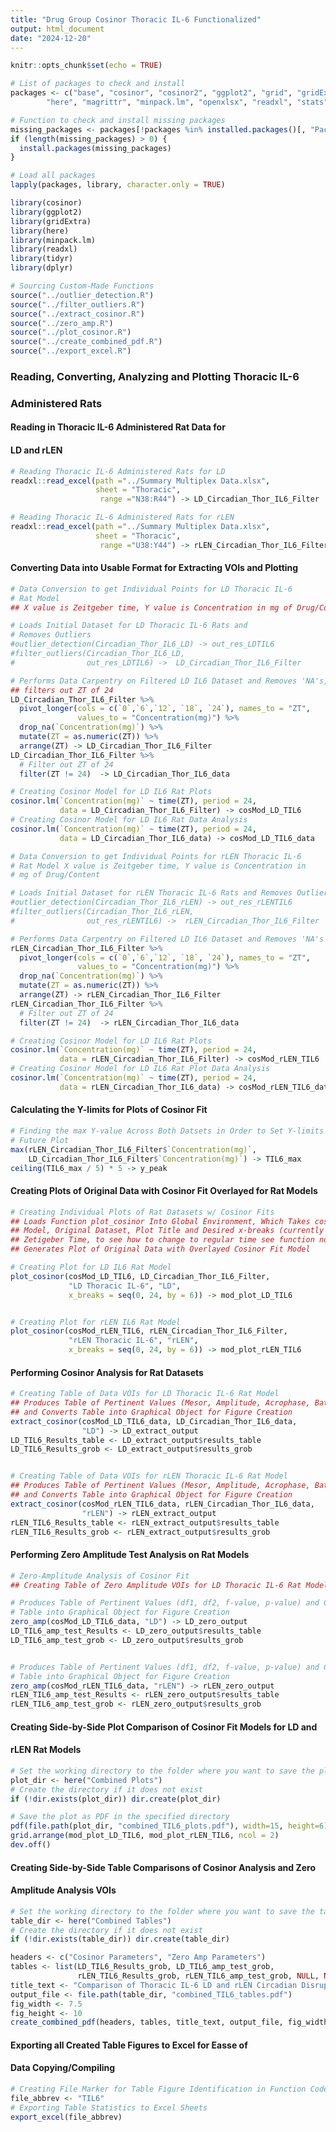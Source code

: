 ```yaml
---
title: "Drug Group Cosinor Thoracic IL-6 Functionalized"
output: html_document
date: "2024-12-20"
---
```


```r
knitr::opts_chunk$set(echo = TRUE)

# List of packages to check and install
packages <- c("base", "cosinor", "cosinor2", "ggplot2", "grid", "gridExtra",
        "here", "magrittr", "minpack.lm", "openxlsx", "readxl", "stats", "tidyr", "dplyr")

# Function to check and install missing packages
missing_packages <- packages[!packages %in% installed.packages()[, "Package"]]
if (length(missing_packages) > 0) {
  install.packages(missing_packages)
}

# Load all packages
lapply(packages, library, character.only = TRUE)

library(cosinor)
library(ggplot2)
library(gridExtra)
library(here)
library(minpack.lm)
library(readxl)
library(tidyr)
library(dplyr)
```


```r
# Sourcing Custom-Made Functions
source("../outlier_detection.R")
source("../filter_outliers.R")
source("../extract_cosinor.R")
source("../zero_amp.R")
source("../plot_cosinor.R")
source("../create_combined_pdf.R")
source("../export_excel.R")
```


### Reading, Converting, Analyzing and Plotting Thoracic IL-6 
### Administered Rats 
#### Reading in Thoracic IL-6 Administered Rat Data for 
#### LD and rLEN
```r
# Reading Thoracic IL-6 Administered Rats for LD
readxl::read_excel(path ="../Summary Multiplex Data.xlsx",
                   sheet = "Thoracic",
                    range ="N38:R44") -> LD_Circadian_Thor_IL6_Filter

# Reading Thoracic IL-6 Administered Rats for rLEN
readxl::read_excel(path ="../Summary Multiplex Data.xlsx",
                   sheet = "Thoracic",
                    range ="U38:Y44") -> rLEN_Circadian_Thor_IL6_Filter
```


#### Converting Data into Usable Format for Extracting VOIs and Plotting
```r
# Data Conversion to get Individual Points for LD Thoracic IL-6 
# Rat Model
## X value is Zeitgeber time, Y value is Concentration in mg of Drug/Content

# Loads Initial Dataset for LD Thoracic IL-6 Rats and 
# Removes Outliers
#outlier_detection(Circadian_Thor_IL6_LD) -> out_res_LDTIL6
#filter_outliers(Circadian_Thor_IL6_LD, 
#                out_res_LDTIL6) ->  LD_Circadian_Thor_IL6_Filter

# Performs Data Carpentry on Filtered LD IL6 Dataset and Removes 'NA's,
## filters out ZT of 24
LD_Circadian_Thor_IL6_Filter %>%
  pivot_longer(cols = c(`0`,`6`,`12`, `18`, `24`), names_to = "ZT", 
               values_to = "Concentration(mg)") %>%
  drop_na(`Concentration(mg)`) %>%
  mutate(ZT = as.numeric(ZT)) %>%
  arrange(ZT) -> LD_Circadian_Thor_IL6_Filter
LD_Circadian_Thor_IL6_Filter %>%
  # Filter out ZT of 24
  filter(ZT != 24)  -> LD_Circadian_Thor_IL6_data

# Creating Cosinor Model for LD IL6 Rat Plots
cosinor.lm(`Concentration(mg)` ~ time(ZT), period = 24,
           data = LD_Circadian_Thor_IL6_Filter) -> cosMod_LD_TIL6
# Creating Cosinor Model for LD IL6 Rat Data Analysis
cosinor.lm(`Concentration(mg)` ~ time(ZT), period = 24,
           data = LD_Circadian_Thor_IL6_data) -> cosMod_LD_TIL6_data
```

```r
# Data Conversion to get Individual Points for rLEN Thoracic IL-6 
# Rat Model X value is Zeitgeber time, Y value is Concentration in 
# mg of Drug/Content

# Loads Initial Dataset for rLEN Thoracic IL-6 Rats and Removes Outliers
#outlier_detection(Circadian_Thor_IL6_rLEN) -> out_res_rLENTIL6
#filter_outliers(Circadian_Thor_IL6_rLEN, 
#                out_res_rLENTIL6) ->  rLEN_Circadian_Thor_IL6_Filter

# Performs Data Carpentry on Filtered LD IL6 Dataset and Removes 'NA's
rLEN_Circadian_Thor_IL6_Filter %>%
  pivot_longer(cols = c(`0`,`6`,`12`, `18`, `24`), names_to = "ZT", 
               values_to = "Concentration(mg)") %>%
  drop_na(`Concentration(mg)`) %>%
  mutate(ZT = as.numeric(ZT)) %>%
  arrange(ZT) -> rLEN_Circadian_Thor_IL6_Filter
rLEN_Circadian_Thor_IL6_Filter %>%
  # Filter out ZT of 24
  filter(ZT != 24)  -> rLEN_Circadian_Thor_IL6_data

# Creating Cosinor Model for LD IL6 Rat Plots
cosinor.lm(`Concentration(mg)` ~ time(ZT), period = 24,
           data = rLEN_Circadian_Thor_IL6_Filter) -> cosMod_rLEN_TIL6
# Creating Cosinor Model for LD IL6 Rat Plot Data Analysis
cosinor.lm(`Concentration(mg)` ~ time(ZT), period = 24,
           data = rLEN_Circadian_Thor_IL6_data) -> cosMod_rLEN_TIL6_data
```


#### Calculating the Y-limits for Plots of Cosinor Fit
```r
# Finding the max Y-value Across Both Datsets in Order to Set Y-limits of 
# Future Plot
max(rLEN_Circadian_Thor_IL6_Filter$`Concentration(mg)`, 
    LD_Circadian_Thor_IL6_Filter$`Concentration(mg)`) -> TIL6_max
ceiling(TIL6_max / 5) * 5 -> y_peak
```


#### Creating Plots of Original Data with Cosinor Fit Overlayed for Rat Models
```r
# Creating Individual Plots of Rat Datasets w/ Cosinor Fits
## Loads Function plot_cosinor Into Global Environment, Which Takes cosMod 
## Model, Original Dataset, Plot Title and Desired x-breaks (currently set for
## Zetigeber Time, to see how to change to regular time see function notes) and
## Generates Plot of Original Data with Overlayed Cosinor Fit Model

# Creating Plot for LD IL6 Rat Model
plot_cosinor(cosMod_LD_TIL6, LD_Circadian_Thor_IL6_Filter, 
             "LD Thoracic IL-6", "LD",
             x_breaks = seq(0, 24, by = 6)) -> mod_plot_LD_TIL6


# Creating Plot for rLEN IL6 Rat Model
plot_cosinor(cosMod_rLEN_TIL6, rLEN_Circadian_Thor_IL6_Filter, 
             "rLEN Thoracic IL-6", "rLEN",
             x_breaks = seq(0, 24, by = 6)) -> mod_plot_rLEN_TIL6
```


#### Performing Cosinor Analysis for Rat Datasets
```r
# Creating Table of Data VOIs for LD Thoracic IL-6 Rat Model
## Produces Table of Pertinent Values (Mesor, Amplitude, Acrophase, Bathyphase)
## and Converts Table into Graphical Object for Figure Creation
extract_cosinor(cosMod_LD_TIL6_data, LD_Circadian_Thor_IL6_data,
                "LD") -> LD_extract_output
LD_TIL6_Results_table <- LD_extract_output$results_table
LD_TIL6_Results_grob <- LD_extract_output$results_grob


# Creating Table of Data VOIs for rLEN Thoracic IL-6 Rat Model
## Produces Table of Pertinent Values (Mesor, Amplitude, Acrophase, Bathyphase)
## and Converts Table into Graphical Object for Figure Creation
extract_cosinor(cosMod_rLEN_TIL6_data, rLEN_Circadian_Thor_IL6_data,
                "rLEN") -> rLEN_extract_output
rLEN_TIL6_Results_table <- rLEN_extract_output$results_table
rLEN_TIL6_Results_grob <- rLEN_extract_output$results_grob
```


#### Performing Zero Amplitude Test Analysis on Rat Models
```r
# Zero-Amplitude Analysis of Cosinor Fit
## Creating Table of Zero Amplitude VOIs for LD Thoracic IL-6 Rat Model

# Produces Table of Pertinent Values (df1, df2, f-value, p-value) and Converts 
# Table into Graphical Object for Figure Creation
zero_amp(cosMod_LD_TIL6_data, "LD") -> LD_zero_output
LD_TIL6_amp_test_Results <- LD_zero_output$results_table
LD_TIL6_amp_test_grob <- LD_zero_output$results_grob


# Produces Table of Pertinent Values (df1, df2, f-value, p-value) and Converts 
# Table into Graphical Object for Figure Creation
zero_amp(cosMod_rLEN_TIL6_data, "rLEN") -> rLEN_zero_output
rLEN_TIL6_amp_test_Results <- rLEN_zero_output$results_table
rLEN_TIL6_amp_test_grob <- rLEN_zero_output$results_grob
```


#### Creating Side-by-Side Plot Comparison of Cosinor Fit Models for LD and 
#### rLEN Rat Models
```r
# Set the working directory to the folder where you want to save the plot
plot_dir <- here("Combined Plots")
# Create the directory if it does not exist
if (!dir.exists(plot_dir)) dir.create(plot_dir)  

# Save the plot as PDF in the specified directory
pdf(file.path(plot_dir, "combined_TIL6_plots.pdf"), width=15, height=6)
grid.arrange(mod_plot_LD_TIL6, mod_plot_rLEN_TIL6, ncol = 2)
dev.off()
```


#### Creating Side-by-Side Table Comparisons of Cosinor Analysis and Zero
#### Amplitude Analysis VOIs
```r
# Set the working directory to the folder where you want to save the tables
table_dir <- here("Combined Tables")
# Create the directory if it does not exist
if (!dir.exists(table_dir)) dir.create(table_dir)  

headers <- c("Cosinor Parameters", "Zero Amp Parameters")
tables <- list(LD_TIL6_Results_grob, LD_TIL6_amp_test_grob, 
               rLEN_TIL6_Results_grob, rLEN_TIL6_amp_test_grob, NULL, NULL)
title_text <- "Comparison of Thoracic IL-6 LD and rLEN Circadian Disruption Values"
output_file <- file.path(table_dir, "combined_TIL6_tables.pdf")
fig_width <- 7.5
fig_height <- 10
create_combined_pdf(headers, tables, title_text, output_file, fig_width, fig_height)
```


#### Exporting all Created Table Figures to Excel for Easse of
#### Data Copying/Compiling
```r
# Creating File Marker for Table Figure Identification in Function Code
file_abbrev <- "TIL6"
# Exporting Table Statistics to Excel Sheets
export_excel(file_abbrev)
```